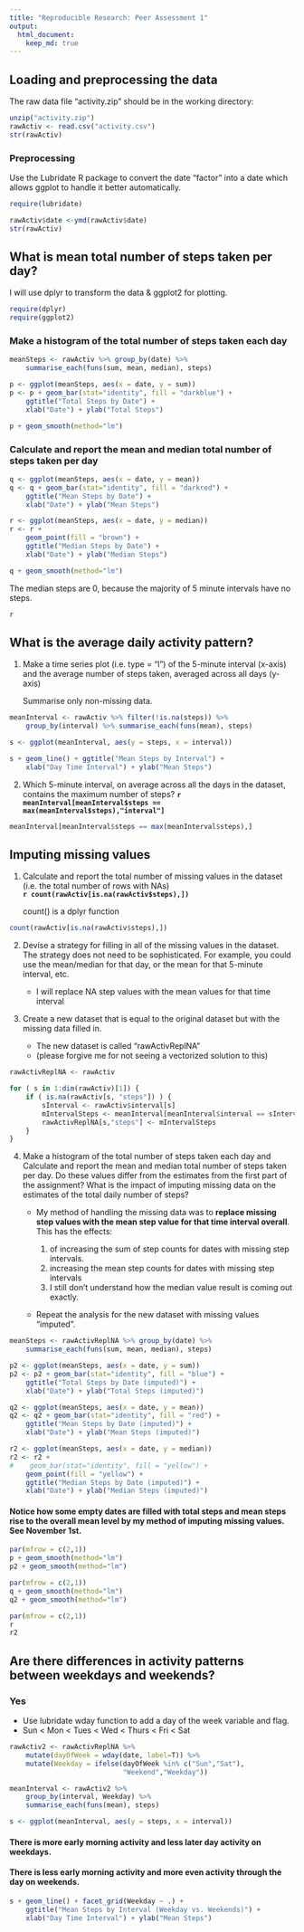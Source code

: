 ```yaml
---
title: "Reproducible Research: Peer Assessment 1"
output: 
  html_document:
    keep_md: true
---
```



## Loading and preprocessing the data

The raw data file "activity.zip" should be in the working directory:

```r

unzip("activity.zip")
rawActiv <- read.csv("activity.csv")
str(rawActiv)

```

### Preprocessing

Use the Lubridate R package to convert the date "factor" into a date which allows ggplot to handle it better automatically.

```r

require(lubridate)

rawActiv$date <-ymd(rawActiv$date)
str(rawActiv)

```


## What is mean total number of steps taken per day?

I will use dplyr to transform the data & ggplot2 for plotting.


```r

require(dplyr)
require(ggplot2)

```


### Make a histogram of the total number of steps taken each day


```r

meanSteps <- rawActiv %>% group_by(date) %>% 
    summarise_each(funs(sum, mean, median), steps)

p <- ggplot(meanSteps, aes(x = date, y = sum))
p <- p + geom_bar(stat="identity", fill = "darkblue") + 
    ggtitle("Total Steps by Date") + 
    xlab("Date") + ylab("Total Steps")

p + geom_smooth(method="lm")
```

### Calculate and report the mean and median total number of steps taken per day

```r

q <- ggplot(meanSteps, aes(x = date, y = mean))
q <- q + geom_bar(stat="identity", fill = "darkred") + 
    ggtitle("Mean Steps by Date") + 
    xlab("Date") + ylab("Mean Steps")

r <- ggplot(meanSteps, aes(x = date, y = median))
r <- r + 
    geom_point(fill = "brown") +
    ggtitle("Median Steps by Date") + 
    xlab("Date") + ylab("Median Steps")

q + geom_smooth(method="lm")

```

The median steps are 0, because the majority of 5 minute intervals have no steps.

```r
r 
```


## What is the average daily activity pattern?

1. Make a time series plot (i.e. type = "l") of the 5-minute interval (x-axis) and the average number of steps taken, averaged across all days (y-axis)

    Summarise only non-missing data.

```r

meanInterval <- rawActiv %>% filter(!is.na(steps)) %>% 
    group_by(interval) %>% summarise_each(funs(mean), steps)

s <- ggplot(meanInterval, aes(y = steps, x = interval))

s + geom_line() + ggtitle("Mean Steps by Interval") + 
    xlab("Day Time Interval") + ylab("Mean Steps")
```

2. Which 5-minute interval, on average across all the days in the dataset, contains the maximum number of steps? 
**`r meanInterval[meanInterval$steps == max(meanInterval$steps),"interval"]`**

```r
meanInterval[meanInterval$steps == max(meanInterval$steps),]
```

## Imputing missing values

1. Calculate and report the total number of missing values in the dataset (i.e. the total number of rows with NAs)  
**`r count(rawActiv[is.na(rawActiv$steps),])`**

    count() is a dplyr function

```r
count(rawActiv[is.na(rawActiv$steps),])
```

2. Devise a strategy for filling in all of the missing values in the dataset. The strategy does not need to be sophisticated. For example, you could use the mean/median for that day, or the mean for that 5-minute interval, etc.

    - I will replace NA step values with the mean values for that time interval

3. Create a new dataset that is equal to the original dataset but with the missing data filled in.

    - The new dataset is called "rawActivReplNA"
    - (please forgive me for not seeing a vectorized solution to this)

```r

rawActivReplNA <- rawActiv

for ( s in 1:dim(rawActiv)[1]) {
    if ( is.na(rawActiv[s, "steps"]) ) {
        sInterval <- rawActiv$interval[s]
        mIntervalSteps <- meanInterval[meanInterval$interval == sInterval,"steps"]
        rawActivReplNA[s,"steps"] <- mIntervalSteps
    }
}


```

4. Make a histogram of the total number of steps taken each day and Calculate and report the mean and median total number of steps taken per day. Do these values differ from the estimates from the first part of the assignment? What is the impact of imputing missing data on the estimates of the total daily number of steps?

    - My method of handling the missing data was to **replace missing step values with the mean step value for that time interval overall**.  This has the effects:

        1. of increasing the sum of step counts for dates with missing step intervals.
        2. increasing the mean step counts for dates with missing step intervals
        3. I still don't understand how the median value result is coming out
        exactly.

    - Repeat the analysis for the new dataset with missing values "imputed".

```r

meanSteps <- rawActivReplNA %>% group_by(date) %>% 
    summarise_each(funs(sum, mean, median), steps)

p2 <- ggplot(meanSteps, aes(x = date, y = sum))
p2 <- p2 + geom_bar(stat="identity", fill = "blue") + 
    ggtitle("Total Steps by Date (imputed)") + 
    xlab("Date") + ylab("Total Steps (imputed)")

q2 <- ggplot(meanSteps, aes(x = date, y = mean))
q2 <- q2 + geom_bar(stat="identity", fill = "red") + 
    ggtitle("Mean Steps by Date (imputed)") + 
    xlab("Date") + ylab("Mean Steps (imputed)")

r2 <- ggplot(meanSteps, aes(x = date, y = median))
r2 <- r2 + 
#    geom_bar(stat="identity", fill = "yellow") + 
    geom_point(fill = "yellow") +
    ggtitle("Median Steps by Date (imputed)") + 
    xlab("Date") + ylab("Median Steps (imputed)")

```

#### Notice how some empty dates are filled with total steps and mean steps rise to the overall mean level by my method of imputing missing values.  See November 1st.

```r

par(mfrow = c(2,1))
p + geom_smooth(method="lm")
p2 + geom_smooth(method="lm")

par(mfrow = c(2,1))
q + geom_smooth(method="lm")
q2 + geom_smooth(method="lm")

```



```r
par(mfrow = c(2,1))
r
r2
```



## Are there differences in activity patterns between weekdays and weekends?

### Yes


- Use lubridate wday function to add a day of the week variable and flag.
- Sun < Mon < Tues < Wed < Thurs < Fri < Sat


```r

rawActiv2 <- rawActivReplNA %>% 
    mutate(dayOfWeek = wday(date, label=T)) %>%
    mutate(Weekday = ifelse(dayOfWeek %in% c("Sun","Sat"),
                            "Weekend","Weekday"))

meanInterval <- rawActiv2 %>% 
    group_by(interval, Weekday) %>% 
    summarise_each(funs(mean), steps)

s <- ggplot(meanInterval, aes(y = steps, x = interval))

```

#### There is more early morning activity and less later day activity on weekdays.

#### There is less early morning activity and more even activity through the day on weekends.


```r

s + geom_line() + facet_grid(Weekday ~ .) +
    ggtitle("Mean Steps by Interval (Weekday vs. Weekends)") + 
    xlab("Day Time Interval") + ylab("Mean Steps")


```

